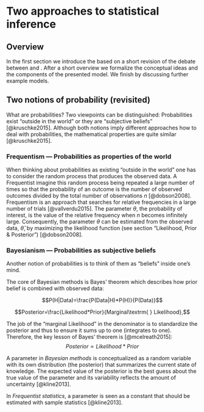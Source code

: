 # Two approaches to statistical inference

## Overview

In the first section we introduce the \emph{model chapter} based on a short revision of the debate between \emph{Frequentists} and \emph{Bayesians}. After a short overview we formalize the conceptual ideas and the components of the presented model. We finish by discussing further example models.

## Two notions of probability (revisited)

What are probabilities?
Two viewpoints can be distinguished: Probabilities exist "outside in the world" or they are "subjective beliefs" [@kruschke2015]. Although both notions imply different approaches how to deal with probabilities, the mathematical properties are quite similar [@kruschke2015].

### Frequentism --- Probabilities as properties of the world

When thinking about probabilities as existing "outside in the world" one has to consider the random process that produces the observed data. A Frequentist imagine this random process being repeated a large number of times so that the probability of an outcome is the number of observed outcomes divided by the total number of observations $n$ [@dobson2008]. Frequentism is an approach that searches for relative frequencies in a large number of trials [@vallverdu2015].
The parameter $\theta$, the probability of interest, is the value of the relative frequency when $n$ becomes infinitely large. Consequently, the parameter $\theta$ can be estimated from the observed data, $\hat{\theta}$, by maximizing the likelihood function (see section "Likelihood, Prior & Posterior") [@dobson2008].

### Bayesianism --- Probabilities as subjective beliefs

Another notion of probabilities is to think of them as "beliefs" inside one's mind.

\paragraph{Bayes' Theorem}
The core of Bayesian methods is Bayes' theorem which describes how prior belief is combined with observed data:

$$P(H|Data)=\frac{P(Data|H)*P(H)}{P(Data)}$$

\begin{center}
	or in plain language,
\end{center}

$$Posterior=\frac{Likelihood*Prior}{Marginal\textrm{ } Likelihood},$$

The job of the "marginal Likelihood" in the denominator is to standardize the posterior and thus to ensure it sums up to one (integrates to one). Therefore, the key lesson of Bayes' theorem is [@mcelreath2015]:
$$Posterior \propto Likelihood * Prior$$

\paragraph{To summarize up:}
A parameter in *Bayesian methods* is conceptualized as a random variable with its own distribution (the posterior) that summarizes the current state of knowledge. The expected value of the posterior is the best guess about the true value of the parameter and its variability reflects the amount of uncertainty [@kline2013].

In *Frequentist statistics*, a parameter is seen as a constant that should be estimated with sample statistics [@kline2013].